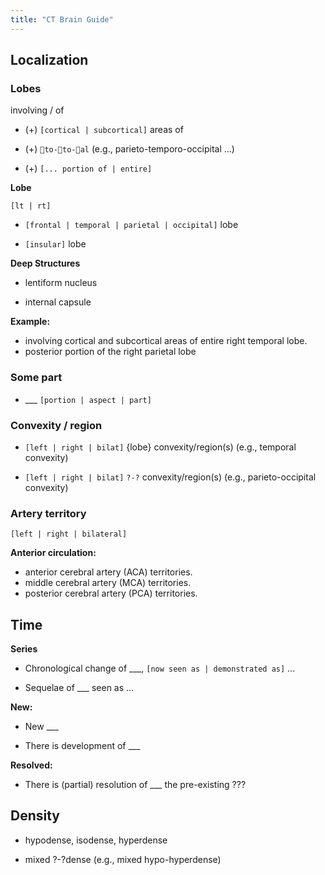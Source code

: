```yaml
---
title: "CT Brain Guide"
---
```


## Localization

### Lobes

involving / of

-   (+) `[cortical | subcortical]` areas of

-   (+)  `🧠to-🧠to-🧠al`  (e.g., parieto-temporo-occipital ...)

-   (+) `[... portion of | entire]`

**Lobe**

`[lt | rt]`

-   `[frontal | temporal | parietal | occipital]` lobe

-   `[insular]` lobe

**Deep Structures**

-   lentiform nucleus

-   internal capsule


**Example:**

-   involving cortical and subcortical areas of entire right temporal lobe.
-   posterior portion of the right parietal lobe

### Some part

-   ___ `[portion | aspect | part]`

### Convexity / region

-  `[left | right | bilat]` {lobe} convexity/region(s) (e.g., temporal convexity)

-  `[left | right | bilat]` `?-?` convexity/region(s) (e.g., parieto-occipital convexity)

### Artery territory

`[left | right | bilateral]`

**Anterior circulation:**

-   anterior cerebral artery (ACA) territories.
-   middle cerebral artery (MCA) territories.
-   posterior cerebral artery (PCA) territories.


## Time


**Series**

-   Chronological change of ___, `[now seen as | demonstrated as]` ...

-   Sequelae of ___ seen as ...

**New:** 

-   New ___

-   There is development of ___

**Resolved:** 

-   There is (partial) resolution of ___ the pre-existing ???


## Density

-   hypodense, isodense, hyperdense

-   mixed ?-?dense (e.g., mixed hypo-hyperdense)